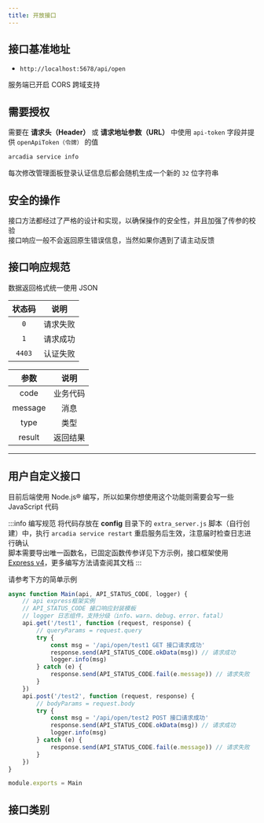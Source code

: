 ```yaml
---
title: 开放接口
---
```


## 接口基准地址

- `http://localhost:5678/api/open`

服务端已开启 CORS 跨域支持

## 需要授权

需要在 **请求头（Header）** 或 **请求地址参数（URL）** 中使用 `api-token` 字段并提供 `openApiToken（令牌）` 的值

```bash title="获取令牌的方法"
arcadia service info
```
每次修改管理面板登录认证信息后都会随机生成一个新的 `32` 位字符串

## 安全的操作

接口方法都经过了严格的设计和实现，以确保操作的安全性，并且加强了传参的校验  
接口响应一般不会返回原生错误信息，当然如果你遇到了请主动反馈

## 接口响应规范

数据返回格式统一使用 JSON

| 状态码 |   说明   |
| :---: | :-----: |
|  `0`  |  请求失败 |
|  `1`  |  请求成功 |
| `4403` |  认证失败 |

| 参数 | 说明 |
| :----: | :-----: |
|  code  | 业务代码 |
|  message | 消息 |
|  type | 类型 |
|  result | 返回结果 |

***

## 用户自定义接口

目前后端使用 Node.js® 编写，所以如果你想使用这个功能则需要会写一些 JavaScript 代码

:::info 编写规范
将代码存放在 **config** 目录下的 `extra_server.js` 脚本（自行创建）中，执行 `arcadia service restart` 重启服务后生效，注意届时检查日志进行确认  
脚本需要导出唯一函数名，已固定函数传参详见下方示例，接口框架使用 [Express v4](https://www.expressjs.com.cn)，更多编写方法请查阅其文档
:::

请参考下方的简单示例

```jsx language=javascript title="extra_server.js" showLineNumbers
async function Main(api, API_STATUS_CODE, logger) {
    // api express框架实例
    // API_STATUS_CODE 接口响应封装模板
    // logger 日志组件，支持分级（info、warn、debug、error、fatal）
    api.get('/test1', function (request, response) {
        // queryParams = request.query
        try {
            const msg = '/api/open/test1 GET 接口请求成功'
            response.send(API_STATUS_CODE.okData(msg)) // 请求成功
            logger.info(msg)
        } catch (e) {
            response.send(API_STATUS_CODE.fail(e.message)) // 请求失败
        }
    })
    api.post('/test2', function (request, response) {
        // bodyParams = request.body
        try {
            const msg = '/api/open/test2 POST 接口请求成功'
            response.send(API_STATUS_CODE.okData(msg)) // 请求成功
            logger.info(msg)
        } catch (e) {
            response.send(API_STATUS_CODE.fail(e.message)) // 请求失败
        }
    })
}

module.exports = Main
```

## 接口类别


<DocCardList />

